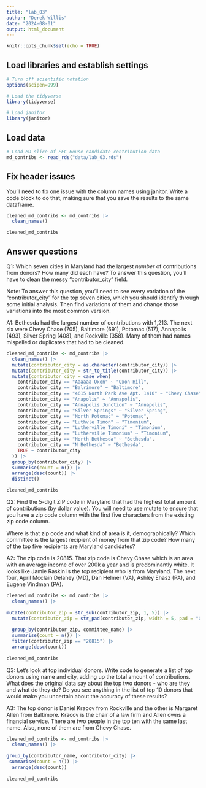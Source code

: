 ```yaml
---
title: "lab_03"
author: "Derek Willis"
date: "2024-08-01"
output: html_document
---
```


```r
knitr::opts_chunk$set(echo = TRUE)
```

## Load libraries and establish settings

```r
# Turn off scientific notation
options(scipen=999)

# Load the tidyverse
library(tidyverse)

# Load janitor
library(janitor)
```

## Load data

```r
# Load MD slice of FEC House candidate contribution data
md_contribs <- read_rds("data/lab_03.rds")
```

## Fix header issues

You'll need to fix one issue with the column names using janitor. Write a code block to do that, making sure that you save the results to the same dataframe.

```r
cleaned_md_contribs <- md_contribs |>
  clean_names()

cleaned_md_contribs
```


## Answer questions

Q1: Which seven cities in Maryland had the largest *number* of contributions from donors? How many did each have? To answer this question, you'll have to clean the messy "contributor_city" field.

Note: To answer this question, you'll need to see every variation of the "contributor_city" for the top seven cities, which you should identify through some initial analysis. Then find variations of them and change those variations into the most common version.

A1: Bethesda had the largest number of contributions with 1,213. The next six were Chevy Chase (705), Baltimore	(691), Potomac (517), Annapolis	(493), Silver Spring (408), and Rockville	(358). Many of them had names mispelled or duplicates that had to be cleaned.

```r
cleaned_md_contribs <- md_contribs |>
  clean_names() |>
  mutate(contributor_city = as.character(contributor_city)) |>
  mutate(contributor_city = str_to_title(contributor_city)) |>
  mutate(contributor_city = case_when(
    contributor_city == "Aaaaaa Oxon" ~ "Oxon Hill",
    contributor_city == "Balrimore" ~ "Baltimore",
    contributor_city == "4615 North Park Ave Apt. 1410" ~ "Chevy Chase",
    contributor_city == "Anapolis" ~ "Annapolis",
    contributor_city == "Annapolis Junction" ~ "Annapolis",
    contributor_city == "Silver Springs" ~ "Silver Spring",
    contributor_city == "North Potomac" ~ "Potomac",
    contributor_city == "Luthvle Timon" ~ "Timonium",
    contributor_city == "Lutherville Timoni" ~ "Timonium",
    contributor_city == "Lutherville Timonium" ~ "Timonium",
    contributor_city == "North Bethesda" ~ "Bethesda",
    contributor_city == "N Bethesda" ~ "Bethesda",
    TRUE ~ contributor_city
  )) |>
  group_by(contributor_city) |>
  summarise(count = n()) |> 
  arrange(desc(count)) |>
  distinct()

cleaned_md_contribs
```

Q2: Find the 5-digit ZIP code in Maryland that had the highest total amount of contributions (by dollar value). You will need to use mutate to ensure that you have a zip code column with the first five characters from the existing zip code column.

Where is that zip code and what kind of area is it, demographically? Which committee is the largest recipient of money from that zip code? How many of the top five recipients are Maryland candidates?

A2: The zip code is 20815. That zip code is Chevy Chase which is an area with an average income of over 200k a year and is predominantly white. It looks like Jamie Raskin is the top recipient who is from Maryland. The next four, April Mcclain Delaney (MD), Dan Helmer (VA), Ashley Ehasz (PA), and Eugene Vindman (PA).

```r
cleaned_md_contribs <- md_contribs |>
  clean_names() |>
 
mutate(contributor_zip = str_sub(contributor_zip, 1, 5)) |>
  mutate(contributor_zip = str_pad(contributor_zip, width = 5, pad = "0")) |>
  
  group_by(contributor_zip, committee_name) |>
  summarise(count = n()) |>
  filter(contributor_zip == "20815") |>
  arrange(desc(count))
  
cleaned_md_contribs
```

Q3: Let's look at top individual donors. Write code to generate a list of top donors using name and city, adding up the total amount of contributions. What does the original data say about the top two donors - who are they and what do they do? Do you see anything in the list of top 10 donors that would make you uncertain about the accuracy of these results?

A3: The top donor is Daniel Kracov from Rockville and the other is Margaret Allen from Baltimore. Kracov is the chair of a law firm and Allen owns a financial service. There are two people in the top ten with the same last name. Also, none of them are from Chevy Chase.

```r
cleaned_md_contribs <- md_contribs |>
  clean_names() |>
  
group_by(contributor_name, contributor_city) |>
 summarise(count = n()) |>
  arrange(desc(count))
  
cleaned_md_contribs
```
